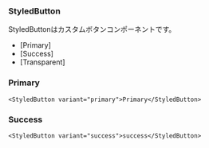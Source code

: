 

### StyledButton

StyledButtonはカスタムボタンコンポーネントです。

- [Primary]
- [Success]
- [Transparent]

### Primary

```tsx
<StyledButton variant="primary">Primary</StyledButton>

```

### Success

```tsx
<StyledButton variant="success">success</StyledButton>

```